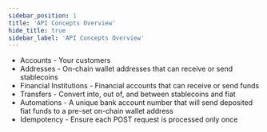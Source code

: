 ```yaml
---
sidebar_position: 1
title: 'API Concepts Overview'
hide_title: true
sidebar_label: 'API Concepts Overview'
---
```


<Intro
  heading="API Concepts Overview"
  subheading="An overview of key resources and concepts used throughout the Brale API docs."
/>

- Accounts - Your customers
- Addresses - On-chain wallet addresses that can receive or send stablecoins
- Financial Institutions - Financial accounts that can receive or send funds
- Transfers - Convert into, out of, and between stablecoins and fiat
- Automations - A unique bank account number that will send deposited fiat funds to a pre-set on-chain wallet address
- Idempotency - Ensure each POST request is processed only once
